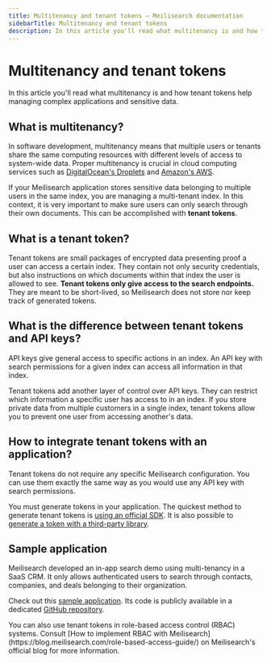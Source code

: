 ```yaml
---
title: Multitenancy and tenant tokens — Meilisearch documentation
sidebarTitle: Multitenancy and tenant tokens
description: In this article you'll read what multitenancy is and how tenant tokens help managing complex applications and sensitive data.
---
```


# Multitenancy and tenant tokens

In this article you'll read what multitenancy is and how tenant tokens help managing complex applications and sensitive data.

## What is multitenancy?

In software development, multitenancy means that multiple users or tenants share the same computing resources with different levels of access to system-wide data. Proper multitenancy is crucial in cloud computing services such as [DigitalOcean's Droplets](https://www.digitalocean.com/products/droplets) and [Amazon's AWS](https://aws.amazon.com/).

If your Meilisearch application stores sensitive data belonging to multiple users in the same index, you are managing a multi-tenant index. In this context, it is very important to make sure users can only search through their own documents. This can be accomplished with **tenant tokens**.

## What is a tenant token?

Tenant tokens are small packages of encrypted data presenting proof a user can access a certain index. They contain not only security credentials, but also instructions on which documents within that index the user is allowed to see. **Tenant tokens only give access to the search endpoints.** They are meant to be short-lived, so Meilisearch does not store nor keep track of generated tokens.

## What is the difference between tenant tokens and API keys?

API keys give general access to specific actions in an index. An API key with search permissions for a given index can access all information in that index.

Tenant tokens add another layer of control over API keys. They can restrict which information a specific user has access to in an index. If you store private data from multiple customers in a single index, tenant tokens allow you to prevent one user from accessing another's data.

## How to integrate tenant tokens with an application?

Tenant tokens do not require any specific Meilisearch configuration. You can use them exactly the same way as you would use any API key with search permissions.

You must generate tokens in your application. The quickest method to generate tenant tokens is [using an official SDK](/learn/security/generate_tenant_token_sdk). It is also possible to [generate a token with a third-party library](/learn/security/generate_tenant_token_third_party).

## Sample application

Meilisearch developed an in-app search demo using multi-tenancy in a SaaS CRM. It only allows authenticated users to search through contacts, companies, and deals belonging to their organization.

Check out this [sample application](https://saas.meilisearch.com/?utm_campaign=oss&utm_source=docs&utm_medium=tenant-tokens). Its code is publicly available in a dedicated [GitHub repository](https://github.com/meilisearch/saas-demo/).

<Capsule intent="tip">
You can also use tenant tokens in role-based access control (RBAC) systems. Consult [How to implement RBAC with Meilisearch](https://blog.meilisearch.com/role-based-access-guide/) on Meilisearch's official blog for more information.
</Capsule>
